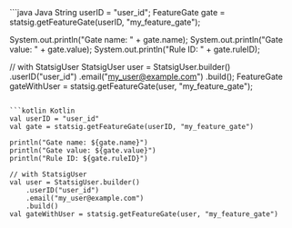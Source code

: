 <CodeGroup>
```java Java
String userID = "user_id";
FeatureGate gate = statsig.getFeatureGate(userID, "my_feature_gate");

System.out.println("Gate name: " + gate.name);
System.out.println("Gate value: " + gate.value);
System.out.println("Rule ID: " + gate.ruleID);

// with StatsigUser
StatsigUser user = StatsigUser.builder()
    .userID("user_id")
    .email("my_user@example.com")
    .build();
FeatureGate gateWithUser = statsig.getFeatureGate(user, "my_feature_gate");
```

```kotlin Kotlin
val userID = "user_id"
val gate = statsig.getFeatureGate(userID, "my_feature_gate")

println("Gate name: ${gate.name}")
println("Gate value: ${gate.value}")
println("Rule ID: ${gate.ruleID}")

// with StatsigUser
val user = StatsigUser.builder()
    .userID("user_id")
    .email("my_user@example.com")
    .build()
val gateWithUser = statsig.getFeatureGate(user, "my_feature_gate")
```
</CodeGroup>

